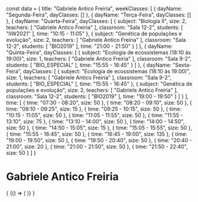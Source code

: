 const data = {
  title: "Gabriele Antico Freiria",
  weekClasses: [
    {
      dayName: "Segunda-Feira",
      dayClasses: []
    },
    {
      dayName: "Terça-Feira",
      dayClasses: []
    },
    {
      dayName: "Quarta-Feira",
      dayClasses: [
        {
          subject: "Biologia II",
          size: 2,
          teachers: [
            "Gabriele Antico Freiria"
          ],
          classroom: "Sala 12-2",
          students: [
            "IIW2021"
          ],
          time: "10:15 - 11:05"
        },
        {
          subject: "Genética de populações e evolução",
          size: 2,
          teachers: [
            "Gabriele Antico Freiria"
          ],
          classroom: "Sala 12-2",
          students: [
            "BIO2019"
          ],
          time: "21:00 - 21:50"
        }
      ]
    },
    {
      dayName: "Quinta-Feira",
      dayClasses: [
        {
          subject: "Ecologia de ecossistemas (18:10 às 19:00)",
          size: 1,
          teachers: [
            "Gabriele Antico Freiria"
          ],
          classroom: "Sala 9-2",
          students: [
            "BIO_ESPECIAL"
          ],
          time: "15:55 - 16:45"
        }
      ]
    },
    {
      dayName: "Sexta-Feira",
      dayClasses: [
        {
          subject: "Ecologia de ecossistemas (18:10 às 19:00)",
          size: 1,
          teachers: [
            "Gabriele Antico Freiria"
          ],
          classroom: "Sala 9-2",
          students: [
            "BIO_ESPECIAL"
          ],
          time: "15:55 - 16:45"
        },
        {
          subject: "Genética de populações e evolução",
          size: 2,
          teachers: [
            "Gabriele Antico Freiria"
          ],
          classroom: "Sala 12-2",
          students: [
            "BIO2019"
          ],
          time: "19:00 - 19:50"
        }
      ]
    }
  ],
  time: [
    {
      time: "07:30 - 08:20",
      size: 50
    },
    {
      time: "08:20 - 09:10",
      size: 50
    },
    {
      time: "09:10 - 09:25",
      size: 15
    },
    {
      time: "09:25 - 10:15",
      size: 50
    },
    {
      time: "10:15 - 11:05",
      size: 50
    },
    {
      time: "11:05 - 11:55",
      size: 50
    },
    {
      time: "11:55 - 13:10",
      size: 75
    },
    {
      time: "13:10 - 14:00",
      size: 50
    },
    {
      time: "14:00 - 14:50",
      size: 50
    },
    {
      time: "14:50 - 15:05",
      size: 15
    },
    {
      time: "15:05 - 15:55",
      size: 50
    },
    {
      time: "15:55 - 16:45",
      size: 50
    },
    {
      time: "16:45 - 19:00",
      size: 135
    },
    {
      time: "19:00 - 19:50",
      size: 50
    },
    {
      time: "19:50 - 20:40",
      size: 50
    },
    {
      time: "20:40 - 21:00",
      size: 20
    },
    {
      time: "21:00 - 21:50",
      size: 50
    },
    {
      time: "21:50 - 22:40",
      size: 50
    }
  ]
}

# Gabriele Antico Freiria

<div>
  {
    <BrowserOnly>
      {() => (
        <Grid
          title={data.title}
          weekClasses={data.weekClasses}
          time={data.time}
        />
      )}
    </BrowserOnly>
  }
</div>
